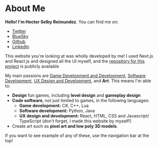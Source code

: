 
# About Me

**Hello! I'm Hector Selby Reimundez**. You can find me on:
- [Twitter](https://x.com/Platymek)
- [BlueSky](https://bsky.app/profile/platymek.bsky.social)
- [Github](https://github.com)
- [LinkedIn](https://www.linkedin.com/in/hector-selby-reimundez-7a5546187/)

This website you're looking at was wholly developed by me!
I used Next.js and React.js and designed all the UI myself, 
and the [repository for this project](https://github.com/Platymek/PortfolioWebsite) is publicly available

My main passions are [Game Development and Development](/Games), [Software Development](/Software), [UX Design and Development](/UX), and **Art**.
This means I'm able to:

- **Design** fun games, including **level design** and **gameplay design**
- **Code software**, not just limited to games, in the following languages:
    - **Game development:** C\#, C++, Lua
    - **Software development:** Python, Java
    - **UX design and development:** React, HTML, CSS and Javascript/ TypeScript (don't forget, I made this website by myself!)
- Create art such as **pixel art and low poly 3D models**.

If you want to see example of any of these, use the navigation bar at the top!
